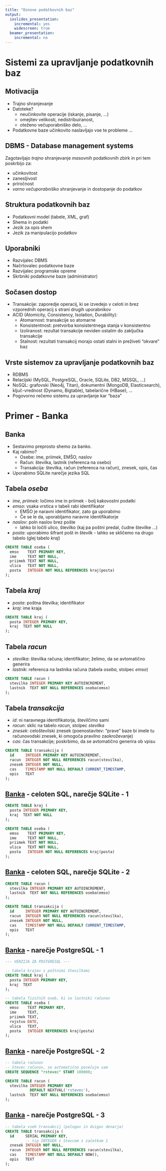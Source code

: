 ```yaml
---
title: "Osnove podatkovnih baz"
output:
  ioslides_presentation:
    incremental: yes
    widescreen: true
  beamer_presentation:
    incremental: no
---
```


# Sistemi za upravljanje podatkovnih baz

## Motivacija

- Trajno shranjevanje
- Datoteke?
    - neučinkovite operacije (iskanje, pisanje, ...)
    - omejitev velikosti, nedistribuiranost, 
    - oteženo večuporabniško delo, ...
- Podatkovne baze učinkovito naslavljajo vse te probleme ...


## DBMS - Database management systems

Zagotavljajo *trajno* shranjevanje *masovnih* podatkovnih zbirk in pri tem poskrbijo za:

- učinkovitost
- zanesljivost
- priročnost
- *varno večuporabniško* shranjevanje in dostopanje do podatkov


## Struktura podatkovnih baz

- Podatkovni model (tabele, XML, graf)
- Shema in podatki 
- Jezik za opis shem
- Jezik za manipulacijo podatkov


## Uporabniki

- Razvijalec DBMS
- Načrtovalec podatkovne baze
- Razvijalec programske opreme
- Skrbniki podatkovne baze (administrator)


## Sočasen dostop

- Transakcije: zaporedje operacij, ki se izvedejo v celoti in brez vzporednih operacij s strani drugih uporabnikov
- ACID (Atomicity, Consistency, Isolation, Durability):
    - Atomarnost: transakcije so atomarne
    - Konsistentnost: pretvorba konsistentnega stanja v konsistentno
    - Izoliranost: rezultat transakcije neviden ostalim do zaključka transakcije
    - Stalnost: rezultati transakcij morajo ostati stalni in preživeti "okvare" baz


## Vrste sistemov za upravljanje podatkovnih baz

- RDBMS
- Relacijski (MySQL, PostgreSQL, Oracle, SQLite, DB2, MSSQL, …)
- NoSQL: grafovski (Neo4j, Titan), dokumentni (MongoDB, Elasticsearch), ključ-vrednost (Dynamo, Bigtable), tabelarične (HBase), ...
- Pogovorno rečemo sistemu za upravljanje kar "baza"



# Primer - Banka

## Banka

- Sestavimo preprosto shemo za banko.
- Kaj rabimo?
    - Osebe: ime, priimek, EMŠO, naslov
    - Račun: številka, lastnik (referenca na osebo)
    - Transakcija: številka, račun (referenca na račun), znesek, opis, čas
- Uporabimo SQLite narečje jezika SQL


## Tabela *oseba* {.smaller .build}

- *ime*, *priimek*: ločimo ime in priimek - bolj kakovostni podatki
- *emso*: vsaka vrstica v tabeli rabi identifikator
    - EMŠO je naravni identifikator, zato ga uporabimo
    - Če se le da, uporabljamo naravne identifikatorje
- *naslov*: poln naslov brez pošte
    - lahko bi ločili ulico, številko (kaj pa poštni predal, čudne številke ...)
- *posta*: uporabimo šifrant pošt in številk - lahko se skličemo na drugo tabelo (glej tabelo *kraj*)
```sql
CREATE TABLE oseba (
  emso    TEXT PRIMARY KEY,
  ime     TEXT NOT NULL,
  priimek TEXT NOT NULL,
  ulica   TEXT NOT NULL,
  posta   INTEGER NOT NULL REFERENCES kraj(posta)
);
```


## Tabela *kraj* {.build}

- *posta*: poštna številka; identifikator
- *kraj*: ime kraja
```sql
CREATE TABLE kraj (
  posta INTEGER PRIMARY KEY,
  kraj  TEXT NOT NULL
);
```


## Tabela *racun* {.build}

- *stevilka*: številka računa; identifikator; želimo, da se avtomatično generira
- *lastnik*: referenca na lastnika računa (tabela *oseba*, stolpec *emso*)
```sql
CREATE TABLE racun (
  stevilka INTEGER PRIMARY KEY AUTOINCREMENT,
  lastnik  TEXT NOT NULL REFERENCES oseba(emso)
);
```


## Tabela *transakcija* {.smaller .build}

- *id*: ni naravnega identifikatorja, številčimo sami
- *racun*: sklic na tabelo *racun*, stolpec *stevilka*
- *znesek*: celoštevilski znesek (poenostavitev: "prave" baze bi imele tu računovodski znesek, ki omogoča pravilno zaokroževanje)
- *cas*: čas transakcije; poskrbimo, da se avtomatično generira ob vpisu
```sql
CREATE TABLE transakcija (
  id     INTEGER PRIMARY KEY AUTOINCREMENT,
  racun  INTEGER NOT NULL REFERENCES racun(stevilka),
  znesek INTEGER NOT NULL, 
  cas    TIMESTAMP NOT NULL DEFAULT CURRENT_TIMESTAMP,
  opis   TEXT
);
```


## [Banka](https://github.com/jaanos/OPB/tree/master/predavanja/prosojnice/01-uvod/banka.sql) - celoten SQL, narečje SQLite - 1

```sql
CREATE TABLE kraj (
  posta INTEGER PRIMARY KEY,
  kraj  TEXT NOT NULL
);

CREATE TABLE oseba (
  emso    TEXT PRIMARY KEY,
  ime     TEXT NOT NULL,
  priimek TEXT NOT NULL,
  ulica   TEXT NOT NULL,
  posta   INTEGER NOT NULL REFERENCES kraj(posta)
);
```


## [Banka](https://github.com/jaanos/OPB/tree/master/predavanja/prosojnice/01-uvod/banka.sql) - celoten SQL, narečje SQLite - 2

```sql
CREATE TABLE racun (
  stevilka INTEGER PRIMARY KEY AUTOINCREMENT,
  lastnik  TEXT NOT NULL REFERENCES oseba(emso)
);

CREATE TABLE transakcija (
  id     INTEGER PRIMARY KEY AUTOINCREMENT,
  racun  INTEGER NOT NULL REFERENCES racun(stevilka),
  znesek INTEGER NOT NULL, 
  cas    TIMESTAMP NOT NULL DEFAULT CURRENT_TIMESTAMP,
  opis   TEXT
);
```


## [Banka](https://github.com/jaanos/OPB/tree/master/predavanja/prosojnice/01-uvod/banka.postgresql) - narečje PostgreSQL - 1

```sql
--- VERZIJA ZA POSTGRESQL ---

-- tabela krajev s poštnimi številkami
CREATE TABLE kraj (
  posta INTEGER PRIMARY KEY,
  kraj	TEXT
);

-- tabela fizičnih oseb, ki so lastniki računov
CREATE TABLE oseba (
  emso    TEXT PRIMARY KEY,
  ime     TEXT,
  priimek TEXT,
  rojstvo DATE,
  ulica   TEXT,
  posta   INTEGER REFERENCES kraj(posta)
);
```


## [Banka](https://github.com/jaanos/OPB/tree/master/predavanja/prosojnice/01-uvod/banka.postgresql) - narečje PostgreSQL - 2 
```sql
-- tabela računov
-- števec računov, se avtomatično povečuje sam
CREATE SEQUENCE "rstevec" START 100000; 

CREATE TABLE racun (
  stevilka INTEGER PRIMARY KEY
           DEFAULT NEXTVAL('rstevec'),
  lastnik  TEXT NOT NULL REFERENCES oseba(emso)
);
```


## [Banka](https://github.com/jaanos/OPB/tree/master/predavanja/prosojnice/01-uvod/banka.postgresql) - narečje PostgreSQL - 3
```sql
-- tabela vseh transakcij (pologov in dvigov denarja)
CREATE TABLE transakcija (
  id     SERIAL PRIMARY KEY,
         -- tip INTEGER s števcem z začetkom 1
  znesek INTEGER NOT NULL,
  racun  INTEGER NOT NULL REFERENCES racun(stevilka),
  cas    TIMESTAMP NOT NULL DEFAULT NOW(),
  opis   TEXT
);
```
